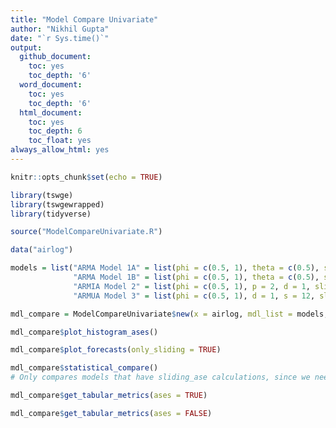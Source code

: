 ```yaml
---
title: "Model Compare Univariate"
author: "Nikhil Gupta"
date: "`r Sys.time()`"
output:
  github_document:
    toc: yes
    toc_depth: '6'
  word_document:
    toc: yes
    toc_depth: '6'
  html_document:
    toc: yes
    toc_depth: 6
    toc_float: yes
always_allow_html: yes
---
```


```r
knitr::opts_chunk$set(echo = TRUE)
```

```r
library(tswge)
library(tswgewrapped)
library(tidyverse)
```


```r
source("ModelCompareUnivariate.R")
```

```r
data("airlog")

models = list("ARMA Model 1A" = list(phi = c(0.5, 1), theta = c(0.5), sliding_ase = FALSE),
              "ARMA Model 1B" = list(phi = c(0.5, 1), theta = c(0.5), sliding_ase = TRUE),
              "ARMIA Model 2" = list(phi = c(0.5, 1), p = 2, d = 1, sliding_ase = TRUE),
              "ARMUA Model 3" = list(phi = c(0.5, 1), d = 1, s = 12, sliding_ase = TRUE))
```


```r
mdl_compare = ModelCompareUnivariate$new(x = airlog, mdl_list = models, n.ahead = 12, batch_size = 60)
```

```r
mdl_compare$plot_histogram_ases()
```

```r
mdl_compare$plot_forecasts(only_sliding = TRUE)
```

```r
mdl_compare$statistical_compare()  
# Only compares models that have sliding_ase calculations, since we need more than 1 result per model
```

```r
mdl_compare$get_tabular_metrics(ases = TRUE)
```

```r
mdl_compare$get_tabular_metrics(ases = FALSE)
```

```r

```

